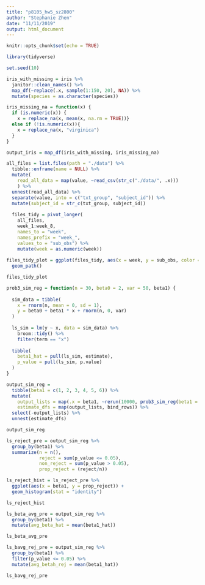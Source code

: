 ```yaml
---
title: "p8105_hw5_sz2800"
author: "Stephanie Zhen"
date: "11/11/2019"
output: html_document
---
```


```r
knitr::opts_chunk$set(echo = TRUE)
```

```r
library(tidyverse)

set.seed(10)

iris_with_missing = iris %>% 
  janitor::clean_names() %>% 
  map_df(~replace(.x, sample(1:150, 20), NA)) %>%
  mutate(species = as.character(species))
```

```r
iris_missing_na = function(x) {
  if (is.numeric(x)) {
    x = replace_na(x, mean(x, na.rm = TRUE))}
  else if (!is.numeric(x)){
    x = replace_na(x, "virginica")
  }
}

output_iris = map_df(iris_with_missing, iris_missing_na)

```

```r
all_files = list.files(path = "./data") %>% 
  tibble::enframe(name = NULL) %>% 
  mutate(
    read_all_data = map(value, ~read_csv(str_c("./data/", .x)))
    ) %>% 
  unnest(read_all_data) %>% 
  separate(value, into = c("txt_group", "subject_id")) %>% 
  mutate(subject_id = str_c(txt_group, subject_id))
  
  files_tidy = pivot_longer(
    all_files,
    week_1:week_8,
    names_to = "week",
    names_prefix = "week_",
    values_to = "sub_obs") %>%
    mutate(week = as.numeric(week))
  
files_tidy_plot = ggplot(files_tidy, aes(x = week, y = sub_obs, color = txt_group, group = subject_id)) +
  geom_path() 

files_tidy_plot
```


```r
prob3_sim_reg = function(n = 30, beta0 = 2, var = 50, beta1) {
  
  sim_data = tibble(
    x = rnorm(n, mean = 0, sd = 1),
    y = beta0 + beta1 * x + rnorm(n, 0, var)
  )
  
  ls_sim = lm(y ~ x, data = sim_data) %>% 
    broom::tidy() %>% 
    filter(term == "x")
      
  tibble(
    beta1_hat = pull(ls_sim, estimate),
    p_value = pull(ls_sim, p.value)
  )
}
```


```r
output_sim_reg = 
  tibble(beta1 = c(1, 2, 3, 4, 5, 6)) %>% 
  mutate(
    output_lists = map(.x = beta1, ~rerun(10000, prob3_sim_reg(beta1 = .x))),
    estimate_dfs = map(output_lists, bind_rows)) %>% 
  select(-output_lists) %>% 
  unnest(estimate_dfs)

output_sim_reg

```

```r
ls_reject_pre = output_sim_reg %>%
  group_by(beta1) %>% 
  summarize(n = n(), 
            reject = sum(p_value <= 0.05), 
            non_reject = sum(p_value > 0.05), 
            prop_reject = (reject/n))

ls_reject_hist = ls_reject_pre %>% 
  ggplot(aes(x = beta1, y = prop_reject)) +
  geom_histogram(stat = "identity")

ls_reject_hist
```

```r
ls_beta_avg_pre = output_sim_reg %>%
  group_by(beta1) %>% 
  mutate(avg_beta_hat = mean(beta1_hat))

ls_beta_avg_pre

ls_bavg_rej_pre = output_sim_reg %>% 
  group_by(beta1) %>% 
  filter(p_value <= 0.05) %>% 
  mutate(avg_betah_rej = mean(beta1_hat))

ls_bavg_rej_pre
```


